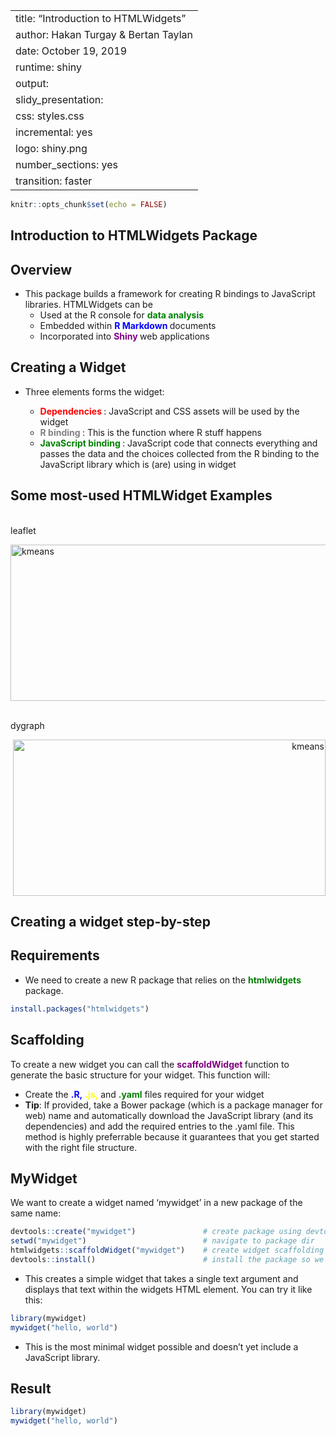 
---
title: "Introduction to HTMLWidgets"
author: Hakan Turgay & Bertan Taylan
date: October 19, 2019
runtime: shiny
output:
   slidy_presentation:
    css: styles.css
    incremental: yes
    logo: shiny.png
    number_sections: yes
    transition: faster
---

```r
knitr::opts_chunk$set(echo = FALSE)
```


## Introduction to HTMLWidgets Package
## Overview
* This package builds a framework for creating R bindings to JavaScript libraries. HTMLWidgets can be 
    * Used at the R console for <span style="color:green; font-weight:bold"> data analysis </span>
    * Embedded within <span style="color:blue; font-weight:bold"> R Markdown </span> documents 
    * Incorporated into <span style="color:purple; font-weight:bold"> Shiny </span> web applications
    
## Creating a Widget

* Three elements forms the widget:
    
    * <span style="color:red; font-weight:bold"> Dependencies </span>: JavaScript and CSS assets will be used by the widget 
    * <span style="color:gray; font-weight:bold">R binding </span>: This is the function where R stuff happens
    * <span style="color:green; font-weight:bold">JavaScript binding </span>: JavaScript code that connects everything and passes the data and the choices collected from the R binding to the JavaScript library which is (are) using in widget

## Some most-used HTMLWidget Examples

<div margintop= 10px align ="left"> 
  <br>leaflet</br>
</div>

<div align ="left"; padding-bottom: 25px>
  <img src="images/leaflet_example.png" alt="kmeans" class="left" width="550" height="250">
</div>

<div margintop= 10px align ="right"> 
  <br>dygraph</br>
</div>

<div align ="right"; padding-bottom: 25px>
  <img src="images/dygraph_example.png" alt="kmeans" class="right" width="500" height="250">
</div>

## Creating a widget step-by-step

<h2><b>Requirements</b></h2>

  * We need to create a new R package that relies on the <span style="color:green; font-weight:bold"> htmlwidgets </span> package.
```r
install.packages("htmlwidgets")
```

## Scaffolding

To create a new widget you can call the <span style="color:purple; font-weight:bold"> scaffoldWidget </span> function to generate the basic structure for your widget. This function will:

  * Create the <span style="color:blue; font-weight:bold">.R,</span> <span style="color:yellow; font-weight:bold">.js,</span> and <span style="color:green; font-weight:bold">.yaml</span> files required for your widget
  * <b>Tip</b>: If provided, take a Bower package (which is a package manager for web) name and automatically download the JavaScript library (and its dependencies) and add the required entries to the .yaml file. This method is highly preferrable because it guarantees that you get started with the right file structure. 
  
## MyWidget

We want to create a widget named ‘mywidget’ in a new package of the same name:

```r
devtools::create("mywidget")               # create package using devtools
setwd("mywidget")                          # navigate to package dir
htmlwidgets::scaffoldWidget("mywidget")    # create widget scaffolding
devtools::install()                        # install the package so we can try it
```
* This creates a simple widget that takes a single text argument and displays that text within the widgets HTML element. You can try it like this:
```r
library(mywidget)
mywidget("hello, world")
```
* This is the most minimal widget possible and doesn’t yet include a JavaScript library.

## Result

```r
library(mywidget)
mywidget("hello, world")
```